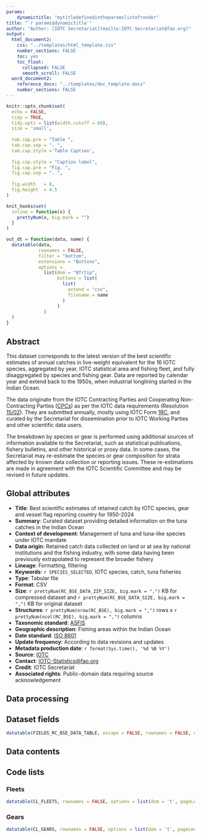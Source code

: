 ```yaml
---
params:
    dynamictitle: "mytitledefinedintheparamslistofrender"
title: "`r params$dynamictitle`"
author: "Author: [IOTC Secretariat](mailto:IOTC-Secretariat@fao.org)" 
output:
  html_document2:
    css: "../templates/html_template.css"
    number_sections: FALSE
    toc: yes
    toc_float:
      collapsed: FALSE
      smooth_scroll: FALSE
  word_document2:
    reference_docx: "../templates/doc_template.docx"
    number_sections: FALSE
---
```

  
```r
knitr::opts_chunk$set(
  echo = FALSE,
  tidy = TRUE,
  tidy.opts = list(width.cutoff = 60),
  size = 'small',
  
  tab.cap.pre = "Table ",
  tab.cap.sep = ". ",
  tab.cap.style ='Table Caption',
  
  fig.cap.style = "Caption label",
  fig.cap.pre = "Fig. ", 
  fig.cap.sep = ". ",
  
  fig.width   = 8,
  fig.height  = 4.5
)

knit_hooks$set(
  inline = function(x) {
    prettyNum(x, big.mark = "")
  }
)
```

```r
out_dt = function(data, name) {
  datatable(data, 
            rownames = FALSE, 
            filter = "bottom", 
            extensions = "Buttons", 
            options = 
              list(dom = "Bfrtip", 
                   buttons = list(
                     list(
                       extend = "csv", 
                       filename = name
                     )
                   )
              )
  )
}
```

## Abstract

This dataset corresponds to the latest version of the best scientific estimates of annual catches in live-weight equivalent for the 16 IOTC species, aggregated by year, IOTC statistical area and fishing fleet, and fully disaggregated by species and fishing gear. Data are reported by calendar year and extend back to the 1950s, when industrial longlining started in the Indian Ocean.

The data originate from the IOTC Contracting Parties and Cooperating Non-Contracting Parties ([CPCs]((https://iotc.org/about-iotc/structure-commission) )) as per the IOTC data requirements (Resolution [15/02](https://www.iotc.org/cmm/resolution-1502-mandatory-statistical-reporting-requirements-iotc-contracting-parties-and)). They are submitted annually, mostly using IOTC Form [1RC](https://data.iotc.org/reference/latest/forms/#Form_1RC), and curated by the Secretariat for dissemination prior to IOTC Working Parties and other scientific data users.

The breakdown by species or gear is performed using additional sources of information available to the Secretariat, such as statistical publications, fishery bulletins, and other historical or proxy data. In some cases, the Secretariat may re-estimate the species or gear composition for strata affected by known data collection or reporting issues. These re-estimations are made in agreement with the IOTC Scientific Committee and may be revised in future updates.

## Global attributes

- **Title**: Best scientific estimates of retained catch by IOTC species, gear and vessel flag reporting country for 1950-2024
- **Summary**: Curated dataset providing detailed information on the tuna catches in the Indian Ocean
- **Context of development**: Management of tuna and tuna-like species under IOTC mandate
- **Data origin**: Retained catch data collected on land or at sea by national institutions and the fishing industry, with some data having been previously extrapolated to represent the broader fishery
- **Lineage**: Formatting, filtering
- **Keywords**: `r SPECIES_SELECTED`, IOTC species, catch, tuna fisheries
- **Type**: Tabular file
- **Format**: CSV
- **Size**: `r prettyNum(RC_BSE_DATA_ZIP_SIZE, big.mark = ",")` KB for compressed dataset and `r prettyNum(RC_BSE_DATA_SIZE, big.mark = ",")` KB for original dataset
- **Structures**: `r prettyNum(nrow(RC_BSE), big.mark = ",")` rows x `r prettyNum(ncol(RC_BSE), big.mark = ",")` columns
- **Taxonomic standard**: [ASFIS](https://data.apps.fao.org/catalog/dataset/cwp-asfis)
- **Geographic description**: Fishing areas within the Indian Ocean
- **Date standard**: [ISO 8601](https://en.wikipedia.org/wiki/ISO_8601)
<!-- - **Data quality**: [IOTC reporting quality scoring](#RQS) -->
- **Update frequency**: According to data revisions and updates
- **Metadata production date**: `r format(Sys.time(), '%d %B %Y')`
- **Source**: [IOTC](https://www.iotc.org/)
- **Contact**: [IOTC-Statistics@fao.org](mailto:IOTC-Statistics@fao.org)
- **Credit**: IOTC Secretariat
- **Associated rights**: Public-domain data requiring source acknowledgement

## Data processing {#processing}

## Dataset fields

```r
datatable(FIELDS_RC_BSE_DATA_TABLE, escape = FALSE, rownames = FALSE, options = list(dom = 't', pageLength = nrow(FIELDS_RC_BSE_DATA_TABLE)))
```

## Data contents {#contents}

## Code lists

### Fleets

```r
datatable(CL_FLEETS, rownames = FALSE, options = list(dom = 't', pageLength = nrow(CL_FLEETS)))
```

### Gears

```r
datatable(CL_GEARS, rownames = FALSE, options = list(dom = 't', pageLength = nrow(CL_GEARS)))
```
